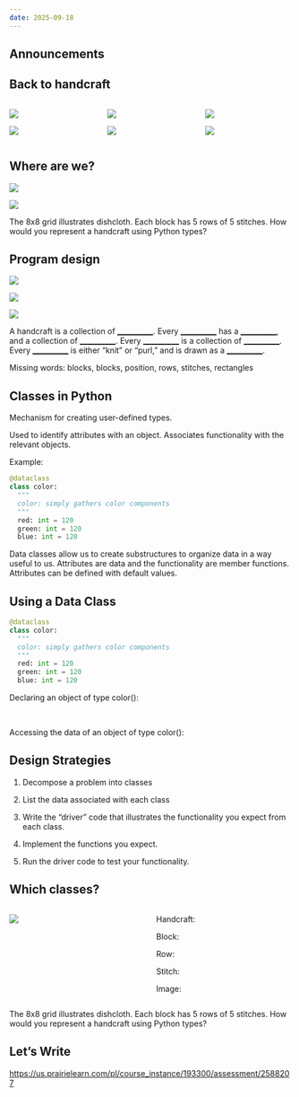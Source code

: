 ```yaml
---
date: 2025-09-18
---
```


## Announcements




## Back to handcraft

:::::: columns
::: {.column width="33%"}
![](/images/quilt.jpg){fig-alt="A quilt in different colours—green and pink—and patterns—paisley and flowers."}

![](/images/doily.jpg){fig-alt="A white doily with a spiral pattern on a wooden surface."}
:::

::: {.column width="33%"}
![](/images/pinecone-pen.jpg){fig-alt="A pen made from pinecone."}

![](/images/shirt.jpg){fig-alt="A vibrant woven textile with intricate geometric patterns in various colours the main being red, displayed against a mossy wooden background."}
:::

::: {.column width="33%"}
![](/images/paper-violin.jpg){fig-alt="A violin made from intricately quilled green paper with a bow."}

![](/images/crochet-bike.jpg){fig-alt="A bicycle covered in crocheted yarn in various colours."}
:::
::::::

## Where are we?

::: {layout="[2,8]"}
![](/images/knitted-dishcloth-with-basket-weave.png){fig-alt="A teal knitted dishcloth with a basketweave pattern and two red knitting needles resting on it."}

![](/images/nested-grids.png){fig-alt="A 2D grid with one square extended, showing it as a smaller grid pattern that repeats across the larger grid."}
:::

::: notes
The 8x8 grid illustrates dishcloth.
Each block has 5 rows of 5 stitches.
How would you represent a handcraft using Python types?
:::

## Program design

::: {layout="[1,1,1]"}
![](/images/pixelated-chevron-knitting-pattern.jpg){fig-alt="A chevron knitting pattern with zigzag lines."}

![](/images/pixelated-diagonal-lines-knitting-pattern.jpg){fig-alt="A knitting pattern with diagonal stripes."}

![](/images/pixelated-diamond-knitting-pattern.jpg){fig-alt="A knitting pattern with diagonal stripes."}
:::

A handcraft is a collection of [\_\_\_\_\_\_\_\_\_\_]{.underline}.
Every [\_\_\_\_\_\_\_\_\_\_]{.underline} has a [\_\_\_\_\_\_\_\_\_\_]{.underline}, and a collection of [\_\_\_\_\_\_\_\_\_\_]{.underline}.
Every [\_\_\_\_\_\_\_\_\_\_]{.underline} is a collection of [\_\_\_\_\_\_\_\_\_\_]{.underline}.
Every [\_\_\_\_\_\_\_\_\_\_]{.underline} is either "knit" or "purl," and is drawn as a [\_\_\_\_\_\_\_\_\_\_]{.underline}.

::: notes
Missing words: blocks, blocks, position, rows, stitches, rectangles
:::

## Classes in Python

Mechanism for creating user-defined types.

Used to identify attributes with an object.
Associates functionality with the relevant objects.

Example:

``` python
@dataclass
class color:
  """
  color: simply gathers color components
  """
  red: int = 120
  green: int = 120
  blue: int = 120
```

::: notes
Data classes allow us to create substructures to organize data in a way useful to us.
Attributes are data and the functionality are member functions.
Attributes can be defined with default values.

:::

## Using a Data Class

``` python
@dataclass
class color:
  """
  color: simply gathers color components
  """
  red: int = 120
  green: int = 120
  blue: int = 120
```

Declaring an object of type color():

\

Accessing the data of an object of type color():


## Design Strategies

1.  Decompose a problem into classes

2.  List the data associated with each class

3.  Write the "driver" code that illustrates the functionality you expect from each class.

4.  Implement the functions you expect.

5.  Run the driver code to test your functionality.

## Which classes?

::::: columns
::: {.column style="width: 50%;"}
![](/images/nested-grids.png){fig-alt="A 2D grid with one square extended, showing it as a smaller grid pattern that repeats across the larger grid."}
:::
::: {.column style="width: 50%;"}
Handcraft:

Block:

Row:

Stitch:

Image:
:::
:::::

::: notes
The 8x8 grid illustrates dishcloth.
Each block has 5 rows of 5 stitches.
How would you represent a handcraft using Python types?
:::

## Let's Write {.smaller}

<https://us.prairielearn.com/pl/course_instance/193300/assessment/2588207>


